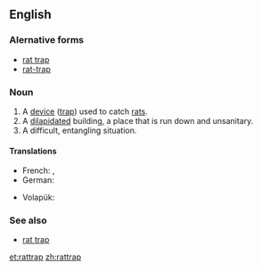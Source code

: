 ==English==

===Alernative forms===
* [[rat trap]]
* [[rat-trap]]

===Noun===
{{en-noun}}
# A [[device]] ([[trap]]) used to catch [[rat]]s.
# A [[dilapidated]] building, a place that is run down and unsanitary.
# A difficult, entangling situation.

====Translations====
{{trans-top|device used to catch rats}}
* French: {{t-|fr|piège à rats|m}}, {{t+|fr|ratière|f}}
* German: {{t+|de|Rattenfalle|f}}
{{trans-mid}}
* Volapük: {{t-|vo|ratiträp}}
{{trans-bottom}}

{{trans-top|dilapidated, unsanitary building}}
{{trans-mid}}
{{trans-bottom}}

{{trans-top|difficult, entangling situation}}
{{trans-mid}}
{{trans-bottom}}

===See also===
*[[rat trap]]

[[et:rattrap]]
[[zh:rattrap]]